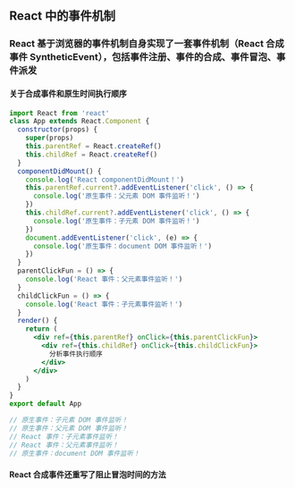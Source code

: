 ## React 中的事件机制

### React 基于浏览器的事件机制自身实现了一套事件机制（React 合成事件 SyntheticEvent），包括事件注册、事件的合成、事件冒泡、事件派发

#### 关于合成事件和原生时间执行顺序

```jsx
import React from 'react'
class App extends React.Component {
  constructor(props) {
    super(props)
    this.parentRef = React.createRef()
    this.childRef = React.createRef()
  }
  componentDidMount() {
    console.log('React componentDidMount！')
    this.parentRef.current?.addEventListener('click', () => {
      console.log('原生事件：父元素 DOM 事件监听！')
    })
    this.childRef.current?.addEventListener('click', () => {
      console.log('原生事件：子元素 DOM 事件监听！')
    })
    document.addEventListener('click', (e) => {
      console.log('原生事件：document DOM 事件监听！')
    })
  }
  parentClickFun = () => {
    console.log('React 事件：父元素事件监听！')
  }
  childClickFun = () => {
    console.log('React 事件：子元素事件监听！')
  }
  render() {
    return (
      <div ref={this.parentRef} onClick={this.parentClickFun}>
        <div ref={this.childRef} onClick={this.childClickFun}>
          分析事件执行顺序
        </div>
      </div>
    )
  }
}
export default App

// 原生事件：子元素 DOM 事件监听！
// 原生事件：父元素 DOM 事件监听！
// React 事件：子元素事件监听！
// React 事件：父元素事件监听！
// 原生事件：document DOM 事件监听！
```

#### React 合成事件还重写了阻止冒泡时间的方法
